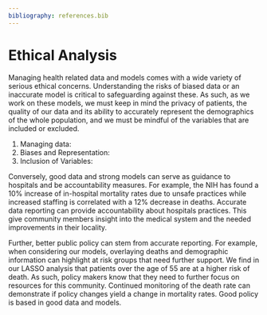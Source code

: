 ```yaml
---
bibliography: references.bib
---
```


# Ethical Analysis

Managing health related data and models comes with a wide variety of serious ethical concerns. Understanding the risks of  biased data or an inaccurate model is critical to safeguarding against these. As such, as we work on these models, we must keep in mind the privacy of patients, the quality of our data and its ability to accurately represent the demographics of the whole population, and we must be mindful of the variables that are included or excluded. 

1) Managing data:
2) Biases and Representation:
3) Inclusion of Variables:


Conversely, good data and strong models can serve as guidance to hospitals and be accountability measures. For example, the NIH has found a 10% increase of in-hospital mortality rates due to unsafe practices while increased staffing is correlated with a 12% decrease in deaths. Accurate data reporting can provide accountability about hospitals practices. This give community members insight into the medical system and the needed improvements in their locality. 

Further, better public policy can stem from accurate reporting. For example, when considering our models, overlaying deaths and demographic information can highlight at risk groups that need further support. We find in our LASSO analysis that patients over the age of 55 are at a higher risk of death. As such, policy makers know that they need to further focus on resources for this community. Continued monitoring of the death rate can demonstrate if policy changes yield a change in mortality rates. Good policy is based in good data and models. 

